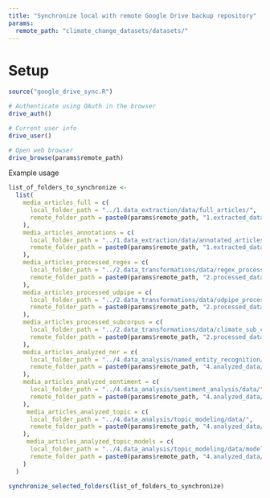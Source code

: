 ```yaml
---
title: "Synchronize local with remote Google Drive backup repository"
params:
  remote_path: "climate_change_datasets/datasets/"
---
```


# Setup
```r
source("google_drive_sync.R")

# Authenticate using OAuth in the browser
drive_auth()

# Current user info
drive_user()

# Open web browser
drive_browse(params$remote_path)

```


Example usage
```r
list_of_folders_to_synchronize <-
  list(
    media_articles_full = c(
      local_folder_path = "../1.data_extraction/data/full_articles/",
      remote_folder_path = paste0(params$remote_path, "1.extracted_data/full/")
    ),
    media_articles_annotations = c(
      local_folder_path = "../1.data_extraction/data/annotated_articles/",
      remote_folder_path = paste0(params$remote_path, "1.extracted_data/annotations/")
    ),
    media_articles_processed_regex = c(
      local_folder_path = "../2.data_transformations/data/regex_processed/",
      remote_folder_path = paste0(params$remote_path, "2.processed_data/regex_processed/")
    ),
    media_articles_processed_udpipe = c(
      local_folder_path = "../2.data_transformations/data/udpipe_processed/",
      remote_folder_path = paste0(params$remote_path, "2.processed_data/udpipe_processed/")
    ),
    media_articles_processed_subcorpus = c(
      local_folder_path = "../2.data_transformations/data/climate_sub_corpus/",
      remote_folder_path = paste0(params$remote_path, "2.processed_data/climate_sub_corpus/")
    ),
    media_articles_analyzed_ner = c(
      local_folder_path = "../4.data_analysis/named_entity_recognition/data/",
      remote_folder_path = paste0(params$remote_path, "4.analyzed_data/named_entity_recognition/")
    ),
    media_articles_analyzed_sentiment = c(
      local_folder_path = "../4.data_analysis/sentiment_analysis/data/",
      remote_folder_path = paste0(params$remote_path, "4.analyzed_data/sentiment_analysis/")
    ),
     media_articles_analyzed_topic = c(
      local_folder_path = "../4.data_analysis/topic_modeling/data/",
      remote_folder_path = paste0(params$remote_path, "4.analyzed_data/topic_modeling/")
    ),
     media_articles_analyzed_topic_models = c(
      local_folder_path = "../4.data_analysis/topic_modeling/data/models/",
      remote_folder_path = paste0(params$remote_path, "4.analyzed_data/topic_modeling/models/")
    )
  )

synchronize_selected_folders(list_of_folders_to_synchronize)

```

